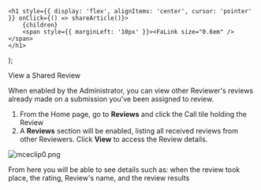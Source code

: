 

    <h1 style={{ display: 'flex', alignItems: 'center', cursor: 'pointer' }} onClick={() => shareArticle()}>
        {children} 
        <span style={{ marginLeft: '10px' }}><FaLink size="0.6em" /></span>
    </h1>
);

<ToastContainer />

<ClickableTitle>View a Shared Review</ClickableTitle>




When enabled by the Administrator, you can view other Reviewer's reviews already made on a submission you've been assigned to review. 


1. From the Home page, go to **Reviews** and click the Call tile holding the Review  
2. A **Reviews** section will be enabled, listing all received reviews from other Reviewers. Click **View** to access the Review details. 


![mceclip0.png](../../../resources/article-images/14377484968339-View-a-Shared-Review_1.png)


From here you will be able to see details such as: when the review took place, the rating, Review's name, and the review results  



